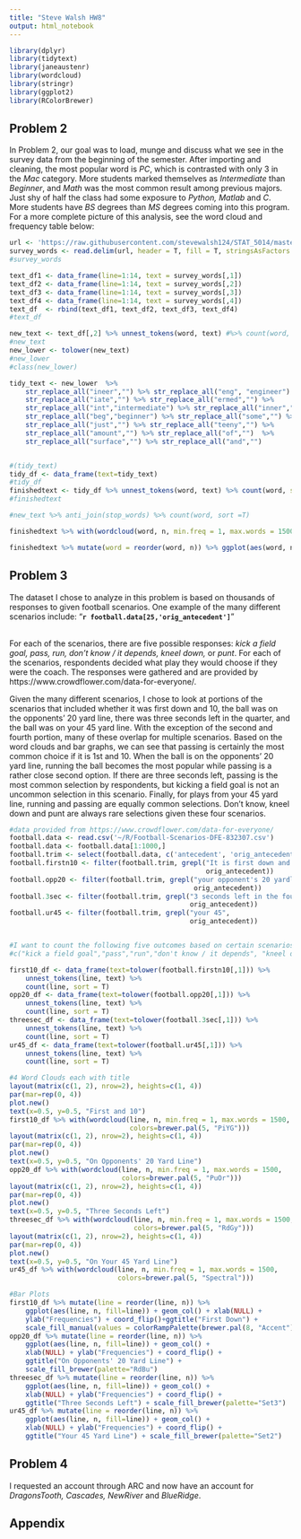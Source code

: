 ```yaml
---
title: "Steve Walsh HW8"
output: html_notebook
---
```

```r
library(dplyr)
library(tidytext)
library(janeaustenr)
library(wordcloud)
library(stringr)
library(ggplot2)
library(RColorBrewer)
```

## Problem 2

In Problem 2, our goal was to load, munge and discuss what we see in the survey data from the beginning of the semester. After importing and cleaning, the most popular word is *PC*, which is contrasted with only 3 in the *Mac* category. More students marked themselves as *Intermediate* than *Beginner*, and *Math* was the most common result among previous majors. Just shy of half the class had some exposure to *Python, Matlab* and *C*. More students have *BS* degrees than *MS* degrees coming into this program. For a more complete picture of this analysis, see the word cloud and frequency table below:

```r
url <- 'https://raw.githubusercontent.com/stevewalsh124/STAT_5014/master/08_text_mining_Rnotebooks_bash_sed_awk/survey_data.txt'
survey_words <- read.delim(url, header = T, fill = T, stringsAsFactors = F)
#survey_words

text_df1 <- data_frame(line=1:14, text = survey_words[,1])
text_df2 <- data_frame(line=1:14, text = survey_words[,2])
text_df3 <- data_frame(line=1:14, text = survey_words[,3])
text_df4 <- data_frame(line=1:14, text = survey_words[,4])
text_df  <- rbind(text_df1, text_df2, text_df3, text_df4)
#text_df

new_text <- text_df[,2] %>% unnest_tokens(word, text) #%>% count(word, sort = T)
#new_text
new_lower <- tolower(new_text)
#new_lower
#class(new_lower)

tidy_text <- new_lower  %>% 
    str_replace_all("ineer","") %>% str_replace_all("eng", "engineer") %>% 
    str_replace_all("iate","") %>% str_replace_all("ermed","") %>% 
    str_replace_all("int","intermediate") %>% str_replace_all("inner","") %>% 
    str_replace_all("beg","beginner") %>% str_replace_all("some","") %>% 
    str_replace_all("just","") %>% str_replace_all("teeny","") %>% 
    str_replace_all("amount","") %>% str_replace_all("of","")  %>% 
    str_replace_all("surface","") %>% str_replace_all("and","")


#(tidy_text)
tidy_df <- data_frame(text=tidy_text)
#tidy_df
finishedtext <- tidy_df %>% unnest_tokens(word, text) %>% count(word, sort = T)
#finishedtext

#new_text %>% anti_join(stop_words) %>% count(word, sort =T) 

finishedtext %>% with(wordcloud(word, n, min.freq = 1, max.words = 1500, colors=brewer.pal(8, "Dark2")))

finishedtext %>% mutate(word = reorder(word, n)) %>% ggplot(aes(word, n, fill=word)) + geom_col() + xlab(NULL) + ylab("Frequencies") + coord_flip() + ggtitle("Most Frequent Responses in Programming Survey") +scale_fill_manual(values = colorRampPalette(brewer.pal(8, "Accent"))(27))

```

## Problem 3

The dataset I chose to analyze in this problem is based on thousands of responses to given football scenarios. One example of the many different scenarios include: "**`r football.data[25,'orig_antecedent']`**" <br /><br />

For each of the scenarios, there are five possible responses: *kick a field goal, pass, run, don't know / it depends, kneel down,* or *punt*. For each of the scenarios, respondents decided what play they would choose if they were the coach. The responses were gathered and are provided by https://www.crowdflower.com/data-for-everyone/.

Given the many different scenarios, I chose to look at portions of the scenarios that included whether it was first down and 10, the ball was on the opponents' 20 yard line, there was three seconds left in the quarter, and the ball was on your 45 yard line. With the exception of the second and fourth portion, many of these overlap for multiple scenarios. Based on the word clouds and bar graphs, we can see that passing is certainly the most common choice if it is 1st and 10. When the ball is on the opponents' 20 yard line, running the ball becomes the most popular while passing is a rather close second option. If there are three seconds left, passing is the most common selection by respondents, but kicking a field goal is not an uncommon selection in this scenario. Finally, for plays from your 45 yard line, running and passing are equally common selections. Don't know, kneel down and punt are always rare selections given these four scenarios.

```r
#data provided from https://www.crowdflower.com/data-for-everyone/
football.data <- read.csv('~/R/Football-Scenarios-DFE-832307.csv')
football.data <- football.data[1:1000,]
football.trim <- select(football.data, c('antecedent', 'orig_antecedent'))
football.firstn10 <- filter(football.trim, grepl("It is first down and 10", 
                                                 orig_antecedent))
football.opp20 <- filter(football.trim, grepl("your opponent's 20 yardline.",
                                              orig_antecedent))
football.3sec <- filter(football.trim, grepl("3 seconds left in the fourth quarter",
                                             orig_antecedent))
football.ur45 <- filter(football.trim, grepl("your 45",
                                             orig_antecedent))


#I want to count the following five outcomes based on certain scenarios:
#c("kick a field goal","pass","run","don't know / it depends", "kneel down", "punt")

first10_df <- data_frame(text=tolower(football.firstn10[,1])) %>% 
    unnest_tokens(line, text) %>%
    count(line, sort = T)
opp20_df <- data_frame(text=tolower(football.opp20[,1])) %>% 
    unnest_tokens(line, text) %>%
    count(line, sort = T)
threesec_df <- data_frame(text=tolower(football.3sec[,1])) %>% 
    unnest_tokens(line, text) %>%
    count(line, sort = T)
ur45_df <- data_frame(text=tolower(football.ur45[,1])) %>% 
    unnest_tokens(line, text) %>%
    count(line, sort = T)

#4 Word Clouds each with title
layout(matrix(c(1, 2), nrow=2), heights=c(1, 4))
par(mar=rep(0, 4))
plot.new()
text(x=0.5, y=0.5, "First and 10")
first10_df %>% with(wordcloud(line, n, min.freq = 1, max.words = 1500, 
                              colors=brewer.pal(5, "PiYG")))
layout(matrix(c(1, 2), nrow=2), heights=c(1, 4))
par(mar=rep(0, 4))
plot.new()
text(x=0.5, y=0.5, "On Opponents' 20 Yard Line")
opp20_df %>% with(wordcloud(line, n, min.freq = 1, max.words = 1500, 
                            colors=brewer.pal(5, "PuOr")))
layout(matrix(c(1, 2), nrow=2), heights=c(1, 4))
par(mar=rep(0, 4))
plot.new()
text(x=0.5, y=0.5, "Three Seconds Left")
threesec_df %>% with(wordcloud(line, n, min.freq = 1, max.words = 1500, 
                               colors=brewer.pal(5, "RdGy")))
layout(matrix(c(1, 2), nrow=2), heights=c(1, 4))
par(mar=rep(0, 4))
plot.new()
text(x=0.5, y=0.5, "On Your 45 Yard Line")
ur45_df %>% with(wordcloud(line, n, min.freq = 1, max.words = 1500, 
                           colors=brewer.pal(5, "Spectral")))

#Bar Plots
first10_df %>% mutate(line = reorder(line, n)) %>% 
    ggplot(aes(line, n, fill=line)) + geom_col() + xlab(NULL) + 
    ylab("Frequencies") + coord_flip()+ggtitle("First Down") + 
    scale_fill_manual(values = colorRampPalette(brewer.pal(8, "Accent"))(12))
opp20_df %>% mutate(line = reorder(line, n)) %>% 
    ggplot(aes(line, n, fill=line)) + geom_col() + 
    xlab(NULL) + ylab("Frequencies") + coord_flip() + 
    ggtitle("On Opponents' 20 Yard Line") + 
    scale_fill_brewer(palette="RdBu")
threesec_df %>% mutate(line = reorder(line, n)) %>% 
    ggplot(aes(line, n, fill=line)) + geom_col() + 
    xlab(NULL) + ylab("Frequencies") + coord_flip() + 
    ggtitle("Three Seconds Left") + scale_fill_brewer(palette="Set3")
ur45_df %>% mutate(line = reorder(line, n)) %>% 
    ggplot(aes(line, n, fill=line)) + geom_col() + 
    xlab(NULL) + ylab("Frequencies") + coord_flip() + 
    ggtitle("Your 45 Yard Line") + scale_fill_brewer(palette="Set2")
```

## Problem 4

I requested an account through ARC and now have an account for *DragonsTooth, Cascades, NewRiver* and *BlueRidge*.

## Appendix

```r
```
